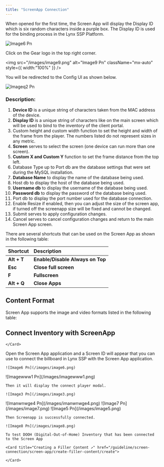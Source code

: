 ```yaml
---
title: "ScreenApp Connection"
---
```


When opened for the first time, the Screen App will display the Display ID which is six random characters inside a purple box. The Display ID is used for the binding process in the Lynx SSP Platform.

![Image6 Pn](/images/image6.png)

Click on the Gear logo in the top right corner.

<img
  src="/images/image9.png"
  alt="Image9 Pn"
  className="mx-auto"
  style={{ width:"100%" }}
/>

You will be redirected to the Config UI as shown below. 

![Imageq2 Pn](/images/imageq2.png)

### Description:

 1. **Device ID** is a unique string of characters taken from the MAC address of the device.
 2. **Display ID** is a unique string of characters like on the main screen which will be used to bind to the inventory of the client portal.
 3. Custom height and custom width function to set the height and width of the frame from the player. The numbers listed do not represent sizes in any metric.
 4. **Screen** serves to select the screen (one device can run more than one screen).
 5. **Custom X and Custom Y** function to set the frame distance from the top left.
 6. Database Type up to Port db are the database settings that were set during the MySQL installation.
 7. **Database Name** to display the name of the database being used.
 8. Host db to display the host of the database being used.
 9. **Username db** to display the username of the database being used.
10. **Password db** to display the password of the database being used.
11. Port db to display the port number used for the database connection.
12. Enable Resize if enabled, then you can adjust the size of the screen app, if turned off the screenapp size will be fixed and cannot be changed.
13. Submit serves to apply configuration changes.
14. Cancel serves to cancel configuration changes and return to the main Screen App screen.

There are several shortcuts that can be used on the Screen App as shown in the following table:

| **Shortcut** | **Description**                  |
| :----------- | :------------------------------- |
| **Alt + T**  | **Enable/Disable Always on Top** |
| **Esc**      | **Close full screen**            |
| **F**        | **Fullscreen**                   |
| **Alt + Q**  | **Close Apps**                   |

## Content Format

Screen App supports the image and video formats listed in the following table:

<CardGroup cols={2}>
  <Card title="MP4">
    
  </Card>
  <Card title="WEBM">
    
  </Card>
  <Card title="HTML">
    
  </Card>
  <Card title="JPEG">
    
  </Card>
  <Card title="JPG">
    
  </Card>
  <Card title="GIF">
    
  </Card>
  <Card title="PNG">
    
  </Card>
</CardGroup>

## Connect Inventory with ScreenApp

<Steps>
  <Step title="Ensure you have added DOOH (Digital-Out-of-Home) Inventory on the Lynx SSP Platform">
    <Card title="Playlist & Playlog ↗" href="/guideline/screen-connection/screen-app/playlist-playlog">
      
    </Card>
  </Step>
  <Step title="Open ScreenApp">
    Open the Screen App application and a Screen ID will appear that you can use to connect the billboard in Lynx SSP with the Screen App application.

    ![Image6 Pn](/images/image6.png)
  </Step>
  <Step title="Go to Lynx SSP Platform, Open “Screen” Tab & Click “Connect Player”">
    ![Imagewww1 Pn](/images/imagewww1.png)

    Then it will display the connect player modal.

    ![Image3 Pn](/images/image3.png)
  </Step>
  <Step title="Click the drop-down menu for connection type and Select “ScreenApp”">
    ![Imanwnwge4 Pn](/images/imanwnwge4.png)
  </Step>
  <Step title="Enter the screen ID obtained from the screen app.">
    ![Image7 Pn](/images/image7.png)
  </Step>
  <Step title="Click the “Save” Button">
    ![Image5 Pn](/images/image5.png)

    Then Screenapp is successfully connected.

    ![Image8 Pn](/images/image8.png)

    To test DOOH (Digital-Out-of-Home) Inventory that has been connected to the Screen App

    <Card title="Creating a Filler Content ↗" href="/guideline/screen-connection/screen-app/create-filler-content/create">
      
    </Card>
  </Step>
</Steps>